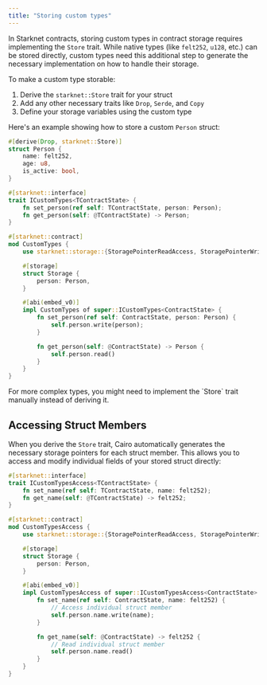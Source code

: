 ```yaml
---
title: "Storing custom types"
---
```


In Starknet contracts, storing custom types in contract storage requires implementing the `Store` trait. While native types (like `felt252`, `u128`, etc.) can be stored directly, custom types need this additional step to generate the necessary implementation on how to handle their storage.

To make a custom type storable:

1. Derive the `starknet::Store` trait for your struct
2. Add any other necessary traits like `Drop`, `Serde`, and `Copy`
3. Define your storage variables using the custom type

Here's an example showing how to store a custom `Person` struct:

```rust
#[derive(Drop, starknet::Store)]
struct Person {
    name: felt252,
    age: u8,
    is_active: bool,
}

#[starknet::interface]
trait ICustomTypes<TContractState> {
    fn set_person(ref self: TContractState, person: Person);
    fn get_person(self: @TContractState) -> Person;
}

#[starknet::contract]
mod CustomTypes {
    use starknet::storage::{StoragePointerReadAccess, StoragePointerWriteAccess};

    #[storage]
    struct Storage {
        person: Person,
    }

    #[abi(embed_v0)]
    impl CustomTypes of super::ICustomTypes<ContractState> {
        fn set_person(ref self: ContractState, person: Person) {
            self.person.write(person);
        }

        fn get_person(self: @ContractState) -> Person {
            self.person.read()
        }
    }
}
```

<Note>
For more complex types, you might need to implement the `Store` trait manually instead of deriving it.
</Note>

## Accessing Struct Members

When you derive the `Store` trait, Cairo automatically generates the necessary storage pointers for each struct member. This allows you to access and modify individual fields of your stored struct directly:

```rust
#[starknet::interface]
trait ICustomTypesAccess<TContractState> {
    fn set_name(ref self: TContractState, name: felt252);
    fn get_name(self: @TContractState) -> felt252;
}

#[starknet::contract]
mod CustomTypesAccess {
    use starknet::storage::{StoragePointerReadAccess, StoragePointerWriteAccess};

    #[storage]
    struct Storage {
        person: Person,
    }

    #[abi(embed_v0)]
    impl CustomTypesAccess of super::ICustomTypesAccess<ContractState> {
        fn set_name(ref self: ContractState, name: felt252) {
            // Access individual struct member
            self.person.name.write(name);
        }

        fn get_name(self: @ContractState) -> felt252 {
            // Read individual struct member
            self.person.name.read()
        }
    }
}
```
